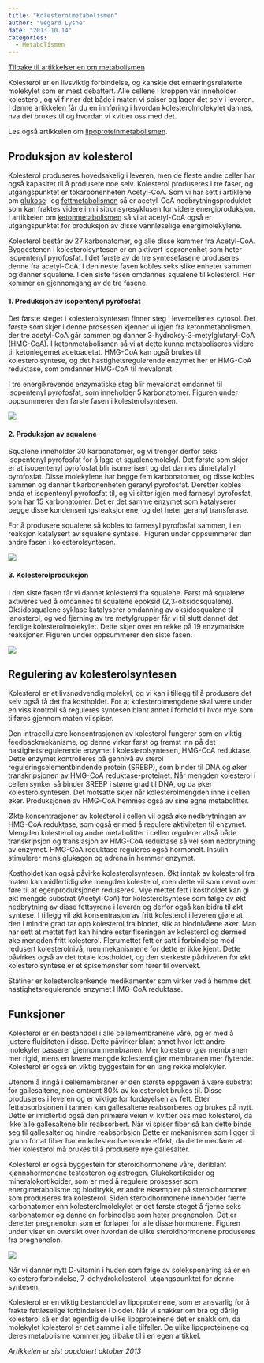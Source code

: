 ```yaml
---
title: "Kolesterolmetabolismen"
author: "Vegard Lysne"
date: "2013.10.14"
categories: 
  - Metabolismen
---
```


[Tilbake til artikkelserien om metabolismen](../../metabolismen.html)

Kolesterol er en livsviktig forbindelse, og kanskje det ernæringsrelaterte molekylet som er mest debattert. Alle cellene i kroppen vår inneholder kolesterol, og vi finner det både i maten vi spiser og lager det selv i leveren. I denne artikkelen får du en innføring i hvordan kolesterolmolekylet dannes, hva det brukes til og hvordan vi kvitter oss med det.

Les også artikkelen om [lipoproteinmetabolismen](lipoproteinmetabolismen.qmd "Lipoproteinmetabolismen").

## Produksjon av kolesterol

Kolesterol produseres hovedsakelig i leveren, men de fleste andre celler har også kapasitet til å produsere noe selv. Kolesterol produseres i tre faser, og utgangspunktet er tokarbonenheten Acetyl-CoA. Som vi har sett i artiklene om [glukose](glukosemetabolismen.qmd "Glukosemetabolismen")- og [fettmetabolismen](fettsyrenedbrytning.qmd "Fettsyrenedbrytning – β-oksidasjon") så er acetyl-CoA nedbrytningsproduktet som kan fraktes videre inn i sitronsyresyklusen for videre energiproduksjon. I artikkelen om [ketonmetabolismen](ketonmetabolismen.qmd "Ketonmetabolismen") så vi at acetyl-CoA også er utgangspunktet for produksjon av disse vannløselige energimolekylene.

Kolesterol består av 27 karbonatomer, og alle disse kommer fra Acetyl-CoA. Byggestenen i kolesterolsyntesen er en aktivert isoprenenhet som heter isopentenyl pyrofosfat. I det første av de tre syntesefasene produseres denne fra acetyl-CoA. I den neste fasen kobles seks slike enheter sammen og danner squalene. I den siste fasen omdannes squalene til kolesterol. Her kommer en gjennomgang av de tre fasene.

#### 1. Produksjon av isopentenyl pyrofosfat

Det første steget i kolesterolsyntesen finner steg i levercellenes cytosol. Det første som skjer i denne prosessen kjenner vi igjen fra ketonmetabolismen, der tre acetyl-CoA går sammen og danner 3-hydroksy-3-metylglutaryl-CoA (HMG-CoA). I ketonmetabolismen så vi at dette kunne metaboliseres videre til ketonlegemet acetoacetat. HMG-CoA kan også brukes til kolesterolsyntese, og det hastighetsregulerende enzymet her er HMG-CoA reduktase, som omdanner HMG-CoA til mevalonat.

I tre energikrevende enzymatiske steg blir mevalonat omdannet til isopentenyl pyrofosfat, som inneholder 5 karbonatomer. Figuren under oppsummerer den første fasen i kolesterolsyntesen.

![](images/clipboard-576071402.png)

#### 2. Produksjon av squalene

Squalene inneholder 30 karbonatomer, og vi trenger derfor seks isopentenyl pyrofosfat for å lage et squalenemolekyl. Det første som skjer er at isopentenyl pyrofosfat blir isomerisert og det dannes dimetylallyl pyrofosfat. Disse molekylene har begge fem karbonatomer, og disse kobles sammen og danner tikarbonenheten geranyl pyrofosfat. Deretter kobles enda et isopentenyl pyrofosfat til, og vi sitter igjen med farnesyl pyrofosfat, som har 15 karbonatomer. Det er det samme enzymet som katalyserer begge disse kondenseringsreaksjonene, og det heter geranyl transferase.

For å produsere squalene så kobles to farnesyl pyrofosfat sammen, i en reaksjon katalysert av squalene syntase.  Figuren under oppsummerer den andre fasen i kolesterolsyntesen.

![](images/clipboard-1508062870.png)

#### 3. Kolesterolproduksjon

I den siste fasen får vi dannet kolesterol fra squalene. Først må squalene aktiveres ved å omdannes til squalene epoksid (2,3-oksidosqualene). Oksidosqualene syklase katalyserer omdanning av oksidosqualene til lanosterol, og ved fjerning av tre metylgrupper får vi til slutt dannet det ferdige kolesterolmolekylet. Dette skjer over en rekke på 19 enzymatiske reaksjoner. Figuren under oppsummerer den siste fasen.

![](images/clipboard-763099285.png)

## **Regulering av kolesterolsyntesen**

Kolesterol er et livsnødvendig molekyl, og vi kan i tillegg til å produsere det selv også få det fra kostholdet. For at kolesterolmengdene skal være under en viss kontroll så reguleres syntesen blant annet i forhold til hvor mye som tilføres gjennom maten vi spiser.

Den intracellulære konsentrasjonen av kolesterol fungerer som en viktig feedbackmekanisme, og denne virker først og fremst inn på det hastighetsregulerende enzymet i kolesterolsyntesen, HMG-CoA reduktase. Dette enzymet kontrolleres på gennivå av sterol reguleringselementbindende protein (SREBP), som binder til DNA og øker transkripsjonen av HMG-CoA reduktase-proteinet. Når mengden kolesterol i cellen synker så binder SREBP i større grad til DNA, og da øker kolesterolsyntesen. Det motsatte skjer når kolesterolmengden inne i cellen øker. Produksjonen av HMG-CoA hemmes også av sine egne metabolitter.

Økte konsentrasjoner av kolesterol i cellen vil også øke nedbrytningen av HMG-CoA reduktase, som også er med å regulere aktiviteten til enzymet. Mengden kolesterol og andre metabolitter i cellen regulerer altså både transkripsjon og translasjon av HMG-CoA reduktase så vel som nedbrytning av enzymet. HMG-CoA reduktase reguleres også hormonelt. Insulin stimulerer mens glukagon og adrenalin hemmer enzymet.

Kostholdet kan også påvirke kolesterolsyntesen. Økt inntak av kolesterol fra maten kan midlertidig øke mengden kolesterol, men dette vil som nevnt over føre til at egenproduksjonen reduseres. Mye mettet fett i kostholdet kan gi økt mengde substrat (Acetyl-CoA) for kolesterolsyntese som følge av økt nedbrytning av disse fettsyrene i leveren og derfor også kan bidra til økt syntese. I tillegg vil økt konsentrasjon av fritt kolesterol i leveren gjøre at den i mindre grad tar opp kolesterol fra blodet, slik at blodnivåene øker. Man har sett at mettet fett kan hindre esterifiseringen av kolesterol og dermed øke mengden fritt kolesterol. Flerumettet fett er satt i forbindelse med redusert kolesterolnivå, men mekanismene for dette er ikke kjent. Dette påvirkes også av det totale kostholdet, og den sterkeste pådriveren for økt kolesterolsyntese er et spisemønster som fører til overvekt.

Statiner er kolesterolsenkende medikamenter som virker ved å hemme det hastighetsregulerende enzymet HMG-CoA reduktase.

## Funksjoner

Kolesterol er en bestanddel i alle cellemembranene våre, og er med å justere fluiditeten i disse. Dette påvirker blant annet hvor lett andre molekyler passerer gjennom membranen. Mer kolesterol gjør membranen mer rigid, mens en lavere mengde kolesterol gjør membranen mer flytende. Kolesterol er også en viktig byggestein for en lang rekke molekyler.

Utenom å inngå i cellemembraner er den største oppgaven å være substrat for gallesaltene, noe omtrent 80% av kolesterolet brukes til. Disse produseres i leveren og er viktige for fordøyelsen av fett. Etter fettabsorbsjonen i tarmen kan gallesaltene reabsorberes og brukes på nytt. Dette er imidlertid også den primære veien vi kvitter oss med kolesterol, da ikke alle gallesaltene blir reabsorbert. Når vi spiser fiber så kan dette binde seg til gallesalter og hindre reabsorbsjon Dette er mekanismen som ligger til grunn for at fiber har en kolesterolsenkende effekt, da dette medfører at mer kolesterol må brukes til å produsere nye gallesalter.

Kolesterol er også byggestein for steroidhormonene våre, deriblant kjønnshormonene testosteron og østrogen. Glukokortikoider og mineralokortikoider, som er med å regulere prosesser som energimetabolisme og blodtrykk, er andre eksempler på steroidhormoner som produseres fra kolesterol. Siden steroidhormonene inneholder færre karbonatomer enn kolesterolmolekylet er det første steget å fjerne seks karbonatomer og danne en forbindelse som heter pregnenolon. Det er deretter pregnenolon som er forløper for alle disse hormonene. Figuren under viser en oversikt over hvordan de ulike steroidhormonene produseres fra pregnenolon.

![](images/clipboard-3260512515.png)

Når vi danner nytt D-vitamin i huden som følge av soleksponering så er en kolesterolforbindelse, 7-dehydrokolesterol, utgangspunktet for denne syntesen.

Kolesterol er en viktig bestanddel av lipoproteinene, som er ansvarlig for å frakte fettløselige forbindelser i blodet. Når vi snakker om bra og dårlig kolesterol så er det egentlig de ulike lipoproteinene det er snakk om, da molekylet kolesterol er det samme i alle tilfeller. De ulike lipoproteinene og deres metabolisme kommer jeg tilbake til i en egen artikkel.

*Artikkelen er sist oppdatert oktober 2013*
